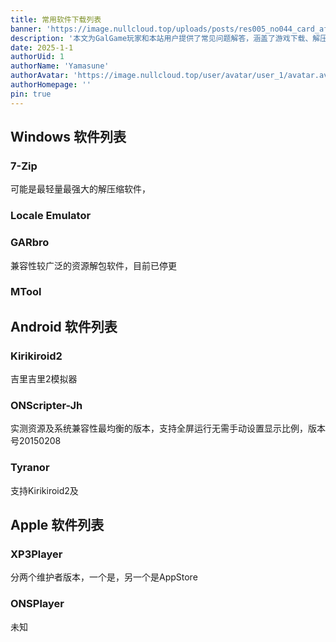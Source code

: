 ```yaml
---
title: 常用软件下载列表
banner: 'https://image.nullcloud.top/uploads/posts/res005_no044_card_after_training.avif'
description: '本文为GalGame玩家和本站用户提供了常见问题解答，涵盖了游戏下载、解压、运行、转区、模拟器使用等方面。文章详细介绍了如何获取最新网址、防止失联、解决游戏打不开的问题、运行PE游戏的方法，以及本站资源下载和访问问题的解决方案。此外，还提供了相关工具和教程的链接，帮助用户更好地享受GalGame。如有未覆盖的问题，欢迎提供反馈'
date: 2025-1-1
authorUid: 1
authorName: 'Yamasune'
authorAvatar: 'https://image.nullcloud.top/user/avatar/user_1/avatar.avif'
authorHomepage: ''
pin: true
---
```


## Windows 软件列表

### 7-Zip

可能是最轻量最强大的解压缩软件，

### Locale Emulator

### GARbro

兼容性较广泛的资源解包软件，目前已停更

### MTool



## Android 软件列表

### Kirikiroid2

吉里吉里2模拟器

### ONScripter-Jh

实测资源及系统兼容性最均衡的版本，支持全屏运行无需手动设置显示比例，版本号20150208

### Tyranor

支持Kirikiroid2及

### 

## Apple 软件列表

### XP3Player

分两个维护者版本，一个是，另一个是AppStore

### ONSPlayer

未知
